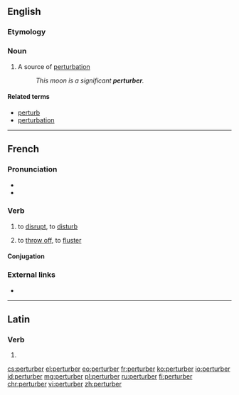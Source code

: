 ==English==

===Etymology===
{{suffix|perturb|er|lang=en}}

===Noun===
{{en-noun}}

# {{lb|en|physics}} A source of [[perturbation]]
#: ''This moon is a significant '''perturber'''.''

====Related terms====
* [[perturb]]
* [[perturbation]]

----

==French==

===Pronunciation===
* {{IPA|/pɛʁ.tyʁ.be/|lang=fr}}
* {{audio|Fr-perturber.ogg|perturber|lang=fr}}

===Verb===
{{fr-verb}}

# {{lb|fr|transitive}} to [[disrupt]], to [[disturb]]
# {{lb|fr|transitive}} to [[throw off]], to [[fluster]]

====Conjugation====
{{fr-conj-auto}}

===External links===
* {{R:TLFi}}

----

==Latin==

===Verb===
{{la-verb-form|perturber}}

# {{inflection of|perturbō||1|s|pres|pasv|subj|lang=la}}

[[cs:perturber]]
[[el:perturber]]
[[eo:perturber]]
[[fr:perturber]]
[[ko:perturber]]
[[io:perturber]]
[[id:perturber]]
[[mg:perturber]]
[[pl:perturber]]
[[ru:perturber]]
[[fi:perturber]]
[[chr:perturber]]
[[vi:perturber]]
[[zh:perturber]]